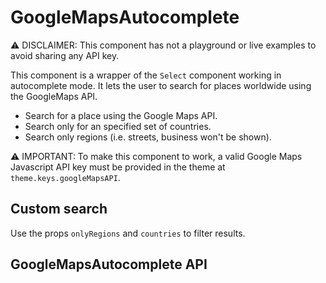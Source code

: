 

<Meta title="Components/GoogleMapsAutocomplete" component={GoogleMapsAutocomplete} />

# GoogleMapsAutocomplete

⚠️ DISCLAIMER: This component has not a playground or live examples to avoid sharing any API key.

This component is a wrapper of the `Select` component working in autocomplete mode. It lets the user to search for places worldwide using the GoogleMaps API.

- Search for a place using the Google Maps API.
- Search only for an specified set of countries.
- Search only regions (i.e. streets, business won't be shown).

⚠️ IMPORTANT: To make this component to work, a valid Google Maps Javascript API key must be provided in the theme at `theme.keys.googleMapsAPI`.

## Custom search

Use the props `onlyRegions` and `countries` to filter results.

## GoogleMapsAutocomplete API

<ArgsTable of={GoogleMapsAutocomplete} />
